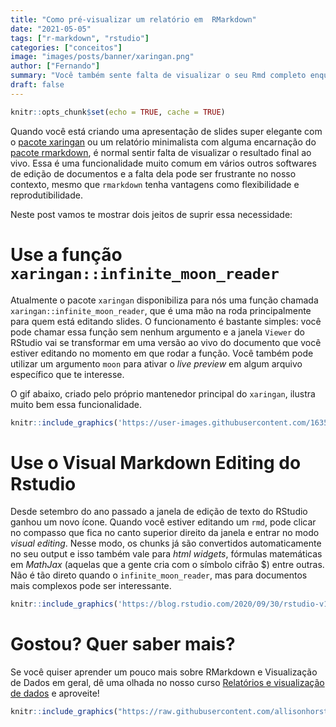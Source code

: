 ```yaml
---
title: "Como pré-visualizar um relatório em  RMarkdown"
date: "2021-05-05"
tags: ["r-markdown", "rstudio"]
categories: ["conceitos"]
image: "images/posts/banner/xaringan.png"
author: ["Fernando"]
summary: "Você também sente falta de visualizar o seu Rmd completo enquanto escreve o código? Nesse post você vai descobrir como resolver esse problema!"
draft: false
---
```


```r
knitr::opts_chunk$set(echo = TRUE, cache = TRUE)
```

Quando você está criando uma apresentação de slides super elegante com o [pacote xaringan](https://slides.yihui.org/xaringan/#1) ou um relatório minimalista com alguma encarnação do [pacote rmarkdown](https://prettydoc.statr.me/leonids.html), é normal sentir falta de visualizar o resultado final ao vivo. Essa é uma funcionalidade muito comum em vários outros softwares de edição de documentos e a falta dela pode ser frustrante no nosso contexto, mesmo que `rmarkdown` tenha vantagens como flexibilidade e reprodutibilidade.

Neste post vamos te mostrar dois jeitos de suprir essa necessidade:

# Use a função `xaringan::infinite_moon_reader`

Atualmente o pacote `xaringan` disponibiliza para nós uma função chamada `xaringan::infinite_moon_reader`, que é uma mão na roda principalmente para quem está editando slides. O funcionamento é bastante simples: você pode chamar essa função sem nenhum argumento e a janela `Viewer` do RStudio vai se transformar em uma versão ao vivo do documento que você estiver editando no momento em que rodar a função. Você também pode utilizar um argumento `moon` para ativar o _live preview_ em algum arquivo específico que te interesse.

O gif abaixo, criado pelo próprio mantenedor principal do `xaringan`, ilustra muito bem essa funcionalidade.

```r
knitr::include_graphics('https://user-images.githubusercontent.com/163582/53144527-35f7a500-3562-11e9-862e-892d3fd7036d.gif')
```

# Use o Visual Markdown Editing do Rstudio

Desde setembro do ano passado a janela de edição de texto do RStudio ganhou um novo ícone. Quando você estiver editando um `rmd`, pode clicar no compasso que fica no canto superior direito da janela e entrar no modo _visual editing_. Nesse modo, os chunks já são convertidos automaticamente no seu output e isso também vale para _html widgets_, fórmulas matemáticas em _MathJax_ (aquelas que a gente cria com o símbolo cifrão $) entre outras. Não é tão direto quando o `infinite_moon_reader`, mas para documentos mais complexos pode ser interessante.

```r
knitr::include_graphics('https://blog.rstudio.com/2020/09/30/rstudio-v1-4-preview-visual-markdown-editing/images/visual-editing.png')
```

# Gostou? Quer saber mais?

Se você quiser aprender um pouco mais sobre RMarkdown e Visualização de Dados em geral, dê uma olhada no nosso curso [Relatórios e visualização de dados](https://curso-r.com/cursos/visualizacao/) e aproveite!

```r
knitr::include_graphics("https://raw.githubusercontent.com/allisonhorst/stats-illustrations/master/rstats-artwork/rmarkdown_wizards.png")
```

